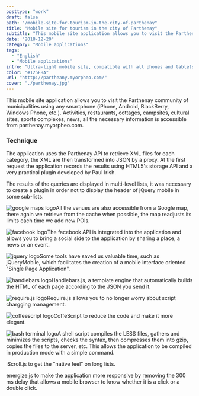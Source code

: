 ```yaml
---
posttype: "work"
draft: false
path: "/mobile-site-for-tourism-in-the-city-of-parthenay"
title: "Mobile site for tourism in the city of Parthenay"
subtitle: "This mobile site application allows you to visit the Parthenay community of municipalities using any smartphone."
date: "2018-12-20"
category: "Mobile applications"
tags: 
  - "English"
  - "Mobile applications"
intro: "Ultra-light mobile site, compatible with all phones and tablets. Native look & feel, toolbars, swipe page, etc."
color: "#125E8A"
url: "htttp://partheany.myorpheo.com/"
cover: "./parthenay.jpg"
---
```


This mobile site application allows you to visit the Parthenay community of municipalities using any smartphone (iPhone, Android, BlackBerry, Windows Phone, etc.). Activities, restaurants, cottages, campsites, cultural sites, sports complexes, news, all the necessary information is accessible from parthenay.myorpheo.com.

### Technique

The application uses the Parthenay API to retrieve XML files for each category, the XML are then transformed into JSON by a proxy. At the first request the application records the results using HTML5's storage API and a very practical plugin developed by Paul Irish.

The results of the queries are displayed in multi-level lists, it was necessary to create a plugin in order not to display the header of jQuery mobile in some sub-lists.

![google maps logo](./2018-12-20---856/maps.jpg)All the venues are also accessible from a Google map, there again we retrieve from the cache when possible, the map readjusts its limits each time we add new POIs.  

![facebook logo](./2018-12-20---856/facebook_logo_detail.jpg)The facebook API is integrated into the application and allows you to bring a social side to the application by sharing a place, a news or an event.  

![jquery logo](./2018-12-20---856/jquery-logo.jpg)Some tools have saved us valuable time, such as jQueryMobile, which facilitates the creation of a mobile interface oriented "Single Page Application".

![handlebars logo](./2018-12-20---856/handlebars_logo-1.jpg)Handlebars.js, a template engine that automatically builds the HTML of each page according to the JSON you send it.  

![require.js logo](./2018-12-20---856/require.jpg)Require.js allows you to no longer worry about script chargging management.  

![coffeescript logo](./2018-12-20---856/coffeescript_logo-553d0e0b9fc0a816ef444280eeabc84d.jpg)CoffeScript to reduce the code and make it more elegant.  

![bash terminal logo](./2018-12-20---856/bash.png)A shell script compiles the LESS files, gathers and minimizes the scripts, checks the syntax, then compresses them into gzip, copies the files to the server, etc. This allows the application to be compiled in production mode with a simple command.  

iScroll.js to get the "native feel" on long lists.

energize.js to make the application more responsive by removing the 300 ms delay that allows a mobile browser to know whether it is a click or a double click.

